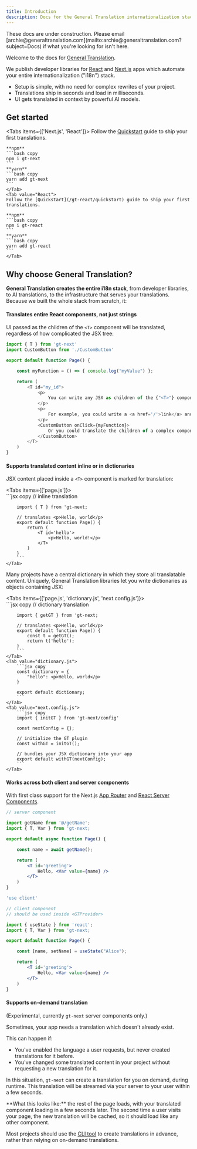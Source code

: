 ```yaml
---
title: Introduction
description: Docs for the General Translation internationalization stack
---
```


<Callout>
    These docs are under construction. Please email [archie@generaltranslation.com](mailto:archie@generaltranslation.com?subject=Docs) if what you're looking for isn't here.
</Callout>

Welcome to the docs for [General Translation](https://www.generaltranslation.com). 

We publish developer libraries for [React](https://react.dev) and [Next.js](https://nextjs.org) apps which automate your entire internationalization ("i18n") stack.

- Setup is simple, with no need for complex rewrites of your project.
- Translations ship in seconds and load in milliseconds.
- UI gets translated in context by powerful AI models.

## Get started

<Tabs items={['Next.js', 'React']}>
    <Tab value="Next.js">
    Follow the [Quickstart](/gt-next/quickstart) guide to ship your first translations.

    **npm**
    ```bash copy
    npm i gt-next
    ```
    **yarn**
    ```bash copy
    yarn add gt-next
    ```
    </Tab>
    <Tab value="React">
    Follow the [Quickstart](/gt-react/quickstart) guide to ship your first translations. 
    
    **npm**
    ```bash copy
    npm i gt-react
    ```
    **yarn**
    ```bash copy
    yarn add gt-react
    ```
    </Tab>
</Tabs>

## Why choose General Translation?

**General Translation creates the entire i18n stack**, from developer libraries, to AI translations, to the infrastructure that serves your translations.
Because we built the whole stack from scratch, it:

#### Translates entire React components, not just strings

UI passed as the children of the `<T>` component will be translated, regardless of how complicated the JSX tree:

```javascript
import { T } from 'gt-next'
import CustomButton from './CustomButton'

export default function Page() {

    const myFunction = () => { console.log("myValue") };

    return (
        <T id="my_id">
            <p>
                You can write any JSX as children of the {"<T>"} component.
            </p>
            <p>
                For example, you could write a <a href='/'>link</a> and have the text be translated in context.
            </p>
            <CustomButton onClick={myFunction}>
                Or you could translate the children of a complex component like this one!
            </CustomButton>
        </T>
    )
}
```

#### Supports translated content inline or in dictionaries

JSX content placed inside a `<T>` component is marked for translation:

<Tabs items={['page.js']}>
    <Tab value="page.js">  
        ```jsx copy
        // inline translation

        import { T } from 'gt-next;

        // translates <p>Hello, world</p>
        export default function Page() {
            return (
                <T id='hello'>
                    <p>Hello, world!</p>
                </T>
            )
        }
        ```
    </Tab>
</Tabs>

Many projects have a central dictionary in which they store all translatable content.
Uniquely, General Translation libraries let you write dictionaries as objects containing JSX:

<Tabs items={['page.js', 'dictionary.js', 'next.config.js']}>
    <Tab value="page.js">  
        ```jsx copy
        // dictionary translation

        import { getGT } from 'gt-next;

        // translates <p>Hello, world</p>
        export default function Page() {
            const t = getGT();
            return t('hello');
        }
        ```
    </Tab>
    <Tab value="dictionary.js">  
        ```jsx copy
        const dictionary = {
            "hello": <p>Hello, world</p>
        }

        export default dictionary;
        ```
    </Tab>
    <Tab value="next.config.js">  
        ```jsx copy
        import { initGT } from 'gt-next/config'

        const nextConfig = {};

        // initialize the GT plugin
        const withGT = initGT(); 

        // bundles your JSX dictionary into your app
        export default withGT(nextConfig);
        ```
    </Tab>
</Tabs>

#### Works across both client and server components

With first class support for the Next.js [App Router](https://nextjs.org/docs/app) and [React Server Components](https://react.dev/reference/rsc/server-components).

```jsx copy
// server component

import getName from '@/getName';
import { T, Var } from 'gt-next;

export default async function Page() {

    const name = await getName();

    return (
        <T id='greeting'>
            Hello, <Var value={name} />
        </T>
    )
}
```

```jsx copy
'use client'

// client component
// should be used inside <GTProvider>

import { useState } from 'react';
import { T, Var } from 'gt-next;

export default function Page() {

    const [name, setName] = useState("Alice");

    return (
        <T id='greeting'>
            Hello, <Var value={name} />
        </T>
    )
}
```

#### Supports on-demand translation

(Experimental, currently `gt-next` server components only.)

Sometimes, your app needs a translation which doesn't already exist.

This can happen if:
- You've enabled the language a user requests, but never created translations for it before.
- You've changed some translated content in your project without requesting a new translation for it.

In this situation, `gt-next` can create a translation for you on demand, during runtime. This translation will be streamed via your server to your user within a few seconds.

<Callout>
**What this looks like:** the rest of the page loads, with your translated component loading in a few seconds later. The second time a user visits your page, the new translation will be cached, so it should load like any other component.
</Callout>

Most projects should use the [CLI tool](/gt-next/cli) to create translations in advance, rather than relying on on-demand translations.